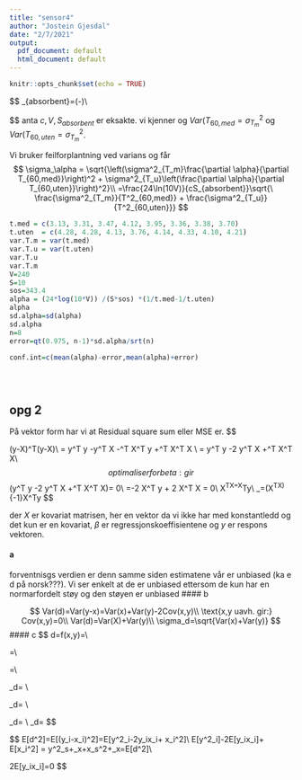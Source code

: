 ```yaml
---
title: "sensor4"
author: "Jostein Gjesdal"
date: "2/7/2021"
output:
  pdf_document: default
  html_document: default
---
```


```r
knitr::opts_chunk$set(echo = TRUE)
```

$$
\alpha_{absorbent}=\frac{24\ln(10V)}{cS_{absorbent}}\left(\frac{1}{T_{60,med}}-\frac{1}{T_{60,uten}}\right)\\


$$
anta $c,V,S_{absorbent}$ er eksakte. vi kjenner og $Var(T_{60,med}=\sigma^2_{T_m}$ og $Var(T_{60,uten}=\sigma^2_{T_m}$.

Vi bruker feilforplantning ved varians og får
$$
\sigma_\alpha = \sqrt{\left(\sigma^2_{T_m}\frac{\partial \alpha}{\partial T_{60,med}}\right)^2 + \sigma^2_{T_u}\left(\frac{\partial \alpha}{\partial T_{60,uten}}\right)^2}\\
=\frac{24\ln(10V)}{cS_{absorbent}}\sqrt{\ \frac{\sigma^2_{T_m}}{T^2_{60,med}} + \frac{\sigma^2_{T_u}}{T^2_{60,uten}}}
$$
```r
t.med = c(3.13, 3.31, 3.47, 4.12, 3.95, 3.36, 3.38, 3.70)
t.uten  = c(4.28, 4.28, 4.13, 3.76, 4.14, 4.33, 4.10, 4.21)
var.T.m = var(t.med)
var.T.u = var(t.uten)
var.T.u
var.T.m
V=240
S=10
sos=343.4
alpha = (24*log(10*V)) /(S*sos) *(1/t.med-1/t.uten)
alpha
sd.alpha=sd(alpha)
sd.alpha
n=8
error=qt(0.975, n-1)*sd.alpha/srt(n)

conf.int=c(mean(alpha)-error,mean(alpha)+error)

      
         
```

## opg 2 

På vektor form har vi at Residual square sum eller MSE er. 
$$

(y-X\beta)^T(y-X\beta)\\
= y^T y -y^T X \beta -\beta^T X^T y +\beta^T X^T X \beta\\
= y^T y -2 y^T X \beta  +\beta^T X^T X\beta\\
$$
optimaliser for beta: gir
$$
  \frac{d}{d\beta}(y^T y -2 y^T X \beta  +\beta^T X^T X\beta )= 0\\
  =-2 X^T y + 2 X^T X \beta = 0\\
  \implies X^TX\beta=X^Ty\\
  \implies \hat\beta_\lambda=(X^TX)^{-1}X^Ty
$$


der $X$ er kovariat matrisen, her en vektor da vi ikke har med konstantledd og det kun er en kovariat, $\beta$ er regressjonskoeffisientene og $y$ er respons vektoren.


#### a

forventnisgs verdien er denn samme siden estimatene vår er unbiased (ka e d på norsk???).
Vi ser enkelt at de er unbiased ettersom de kun har en normarfordelt støy og den støyen er unbiased
#### b

$$
Var(d)=Var(y-x)=Var(x)+Var(y)-2Cov(x,y)\\
\text{x,y uavh. gir:} Cov(x,y)=0\\
Var(d)=Var(X)+Var(y)\\
\sigma_d=\sqrt{Var(x)+Var(y)}
$$
#### c
$$
d=f(x,y)=\sqrt{(y-x)^2}\\

\frac{\partial f}{\partial x}=\frac{x-y}{\sqrt{(y-x)^2}}\\

\frac{\partial f}{\partial y}=\frac{y-x}{\sqrt{(y-x)^2}}\\


\sigma_d= \sqrt{\sigma^2_x(\frac{\partial f}{\partial x})^2 + \sigma^2_y(\frac{\partial f}{\partial y})^2}\\

\sigma_d= \sqrt{\sigma^2_x(\frac{y-x}{\sqrt{(x-y)^2}})^2 + \sigma^2_y(\frac{y-x}{\sqrt{(y-x)^2}})^2}\\


\sigma_d= \sqrt{\sigma^2_x\frac{(y-x)^2}{{(x-y)^2}} + \sigma^2_y\frac{(y-x)^2}{{(y-x)^2}}}\\
\sigma_d=\sqrt{\sigma_x^2+\sigma_y^2}
$$




$$
E[d^2]=E[(y_i-x_i)^2]=E[y^2_i-2y_ix_i+ x_i^2]\\
E[y^2_i]-2E[y_ix_i]+ E[x_i^2] = y^2_s+\sigma_x+x_s^2+\sigma_x=E[d^2]\\

2E[y_ix_i]=0 \text{ siden målingene er uavhengige}
$$